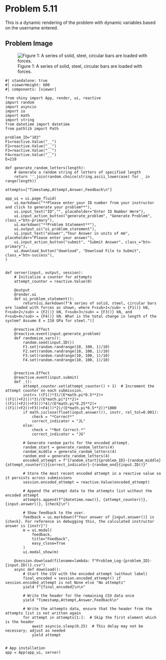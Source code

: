 # Problem 5.11 {.unnumbered}

This is a dynamic rendering of the problem with dynamic variables based on the username entered. 


## Problem Image

![Figure 1: A series of solid, steel, circular bars are loaded with forces.](images/183.png){fig-alt="Picture with a series of solid steel circular bars loaded with forces. The first force is applied to the far left ba trhat has a length 3 cm and diameter 1 cm. The second force is applied to the next bar that has a length 3 cm and diameter 2 cm. The third force is applied to the next bar that has a length 4 cm and diameter 0.5 cm. The fourth and final force is applied to the last bar that is attached to the wall at the other end. The fourth bar has a length 2 cm and diameter 1 cm. "}

```shinylive-python
#| standalone: true
#| viewerHeight: 600
#| components: [viewer]

from shiny import App, render, ui, reactive
import random
import asyncio
import io
import math
import string
from datetime import datetime
from pathlib import Path

problem_ID="183"
F1=reactive.Value("__")
F2=reactive.Value("__")
F3=reactive.Value("__")
F4=reactive.Value("__")
E=210

def generate_random_letters(length):
    # Generate a random string of letters of specified length
    return ''.join(random.choice(string.ascii_lowercase) for _ in range(length))  

attempts=["Timestamp,Attempt,Answer,Feedback\n"]

app_ui = ui.page_fluid(
    ui.markdown("**Please enter your ID number from your instructor and click to generate your problem**"),
    ui.input_text("ID","", placeholder="Enter ID Number Here"),
    ui.input_action_button("generate_problem", "Generate Problem", class_="btn-primary"),
    ui.markdown("**Problem Statement**"),
    ui.output_ui("ui_problem_statement"),
    ui.input_text("answer","Your Answer in units of mm", placeholder="Please enter your answer"),
    ui.input_action_button("submit", "Submit Answer", class_="btn-primary"),
    ui.download_button("download", "Download File to Submit", class_="btn-success"),
)


def server(input, output, session):
    # Initialize a counter for attempts
    attempt_counter = reactive.Value(0)

    @output
    @render.ui
    def ui_problem_statement():
        return[ui.markdown(f"A series of solid, steel, circular bars are loaded with forces as shown, where F<sub>1</sub> = {F1()} kN, F<sub>2</sub> = {F2()} kN, F<sub>3</sub> = {F3()} kN, and F<sub>4</sub> = {F4()} kN. What is the total change in length of the system? Assume E = 210 GPa for steel.")]
    
    @reactive.Effect
    @reactive.event(input.generate_problem)
    def randomize_vars():
        random.seed(input.ID())
        F1.set(random.randrange(10, 100, 1)/10)
        F2.set(random.randrange(10, 100, 1)/10)
        F3.set(random.randrange(10, 100, 1)/10)
        F4.set(random.randrange(10, 100, 1)/10)
        

    @reactive.Effect
    @reactive.event(input.submit)
    def _():
        attempt_counter.set(attempt_counter() + 1)  # Increment the attempt counter on each submission.
        instr= ((F1()*3)/(E*math.pi*0.5**2)+((F1()+F2())*3)/(E*math.pi*1**2)+((F1()+F2()+F3())*4)/(E*math.pi*0.25**2)+((F1()+F2()+F3()+F4())*2)/(E*math.pi*0.5**2))*1000
        if math.isclose(float(input.answer()), instr, rel_tol=0.001):
            check = "*Correct*"
            correct_indicator = "JL"
        else:
            check = "*Not Correct.*"
            correct_indicator = "JG"

        # Generate random parts for the encoded attempt.
        random_start = generate_random_letters(4)
        random_middle = generate_random_letters(4)
        random_end = generate_random_letters(4)
        encoded_attempt = f"{random_start}{problem_ID}-{random_middle}{attempt_counter()}{correct_indicator}-{random_end}{input.ID()}"

        # Store the most recent encoded attempt in a reactive value so it persists across submissions
        session.encoded_attempt = reactive.Value(encoded_attempt)

        # Append the attempt data to the attempts list without the encoded attempt
        attempts.append(f"{datetime.now()}, {attempt_counter()}, {input.answer()}, {check}\n")

        # Show feedback to the user.
        feedback = ui.markdown(f"Your answer of {input.answer()} is {check}. For reference in debugging this, the calculated instructor answer is {instr}")
        m = ui.modal(
            feedback,
            title="Feedback",
            easy_close=True
        )
        ui.modal_show(m)

    @session.download(filename=lambda: f"Problem_Log-{problem_ID}-{input.ID()}.csv")
    async def download():
        # Start the CSV with the encoded attempt (without label)
        final_encoded = session.encoded_attempt() if session.encoded_attempt is not None else "No attempts"
        yield f"{final_encoded}\n\n"
        
        # Write the header for the remaining CSV data once
        yield "Timestamp,Attempt,Answer,Feedback\n"
        
        # Write the attempts data, ensure that the header from the attempts list is not written again
        for attempt in attempts[1:]:  # Skip the first element which is the header
            await asyncio.sleep(0.25)  # This delay may not be necessary; adjust as needed
            yield attempt


# App installation
app = App(app_ui, server)

```
